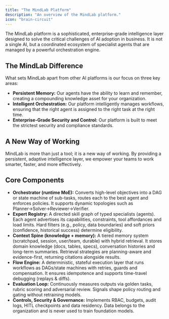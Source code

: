 ```yaml
---
title: "The MindLab Platform"
description: "An overview of the MindLab platform."
icon: "brain-circuit"
---
```


The MindLab platform is a sophisticated, enterprise-grade intelligence layer designed to solve the critical challenges of AI adoption in business. It is not a single AI, but a coordinated ecosystem of specialist agents that are managed by a powerful orchestration engine.

## The MindLab Difference

What sets MindLab apart from other AI platforms is our focus on three key areas:

-   **Persistent Memory:** Our agents have the ability to learn and remember, creating a compounding knowledge asset for your organization.
-   **Intelligent Orchestration:** Our platform intelligently manages workflows, ensuring that the right agent is assigned to the right task at the right time.
-   **Enterprise-Grade Security and Control:** Our platform is built to meet the strictest security and compliance standards.

## A New Way of Working

MindLab is more than just a tool; it is a new way of working. By providing a persistent, adaptive intelligence layer, we empower your teams to work smarter, faster, and more effectively.

## Core Components

-   **Orchestrator (runtime MoE):** Converts high-level objectives into a DAG or state machine of sub-tasks, routes each to the best agent and enforces policies. It supports dynamic topologies such as Planner→Solver→Reviewer→Verifier.
-   **Expert Registry:** A directed skill graph of typed specialists (agents). Each agent advertises its capabilities, constraints, tool affordances and load limits. Hard filters (e.g., policy, data boundaries) and soft priors (confidence, historical success) determine eligibility.
-   **Context Spine (knowledge + memory):** A tiered memory system (scratchpad, session, user/team, durable) with hybrid retrieval. It stores domain knowledge (docs, tables, specs), conversation histories and long-term summaries. Retrieval strategies are planning-aware and evidence-first, returning citations alongside results.
-   **Flow Engine:** A deterministic, stateful execution layer that runs workflows as DAGs/state machines with retries, guards and compensation. It ensures idempotence and supports time-travel debugging (replays & diffs).
-   **Evaluation Loop:** Continuously measures outputs via golden tasks, rubric scoring and adversarial review. Signals shape policy routing and gating without retraining models.
-   **Controls, Security & Governance:** Implements RBAC, budgets, audit logs, HITL checkpoints and data residency. Data belongs to the organization and is never used to train foundation models.